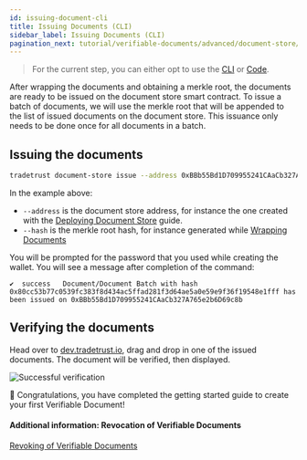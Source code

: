 ```yaml
---
id: issuing-document-cli
title: Issuing Documents (CLI)
sidebar_label: Issuing Documents (CLI)
pagination_next: tutorial/verifiable-documents/advanced/document-store/revoking-document/revoking-document-cli
---
```



<Flow />

> For the current step, you can either opt to use the [CLI](/docs/4.x/tutorial/verifiable-documents/advanced/document-store/issuing-document/issuing-document-cli) or [Code](/docs/4.x/tutorial/verifiable-documents/advanced/document-store/issuing-document/issuing-document-code).

After wrapping the documents and obtaining a merkle root, the documents are ready to be issued on the document store smart contract. To issue a batch of documents, we will use the merkle root that will be appended to the list of issued documents on the document store. This issuance only needs to be done once for all documents in a batch.

## Issuing the documents

```bash
tradetrust document-store issue --address 0xBBb55Bd1D709955241CAaCb327A765e2b6D69c8b --hash 0x80cc53b77c0539fc383f8d434ac5ffad281f3d64ae5a0e59e9f36f19548e1fff  --network sepolia --encrypted-wallet-path wallet.json
```

In the example above:

- `--address` is the document store address, for instance the one created with the [Deploying Document Store](/docs/4.x/tutorial/verifiable-documents/advanced/document-store/deploying-document-store/document-store-cli) guide.
- `--hash` is the merkle root hash, for instance generated while [Wrapping Documents](/docs/4.x/tutorial/verifiable-documents/advanced/document-store/wrapping-document/wrapping-document-cli)

You will be prompted for the password that you used while creating the wallet. You will see a message after completion of the command:

```text
✔  success   Document/Document Batch with hash 0x80cc53b77c0539fc383f8d434ac5ffad281f3d64ae5a0e59e9f36f19548e1fff has been issued on 0xBBb55Bd1D709955241CAaCb327A765e2b6D69c8b
```

## Verifying the documents

Head over to [dev.tradetrust.io](https://dev.tradetrust.io/verify), drag and drop in one of the issued documents. The document will be verified, then displayed.

![Successful verification](/docs/tutorial/verifiable-documents/ethereum/issuing-document/verifying.png)

🎉 Congratulations, you have completed the getting started guide to create your first Verifiable Document!

#### Additional information: Revocation of Verifiable Documents

[Revoking of Verifiable Documents](/docs/4.x/tutorial/verifiable-documents/advanced/document-store/revoking-document/revoking-document-cli)
